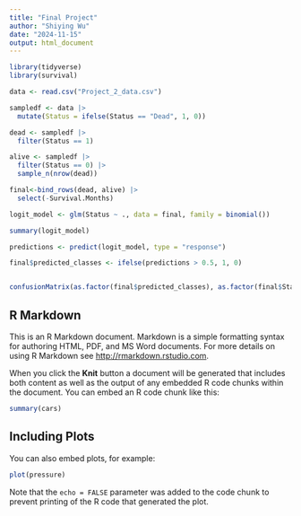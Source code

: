 ```yaml
---
title: "Final Project"
author: "Shiying Wu"
date: "2024-11-15"
output: html_document
---
```


```r
library(tidyverse)
library(survival)

data <- read.csv("Project_2_data.csv")

sampledf <- data |>
  mutate(Status = ifelse(Status == "Dead", 1, 0))

dead <- sampledf |>
  filter(Status == 1)

alive <- sampledf |>
  filter(Status == 0) |>
  sample_n(nrow(dead))

final<-bind_rows(dead, alive) |>
  select(-Survival.Months)

logit_model <- glm(Status ~ ., data = final, family = binomial())

summary(logit_model)

predictions <- predict(logit_model, type = "response")

final$predicted_classes <- ifelse(predictions > 0.5, 1, 0)


confusionMatrix(as.factor(final$predicted_classes), as.factor(final$Status))
```

## R Markdown

This is an R Markdown document. Markdown is a simple formatting syntax for authoring HTML, PDF, and MS Word documents. For more details on using R Markdown see <http://rmarkdown.rstudio.com>.

When you click the **Knit** button a document will be generated that includes both content as well as the output of any embedded R code chunks within the document. You can embed an R code chunk like this:

```r
summary(cars)
```

## Including Plots

You can also embed plots, for example:

```r
plot(pressure)
```

Note that the `echo = FALSE` parameter was added to the code chunk to prevent printing of the R code that generated the plot.
